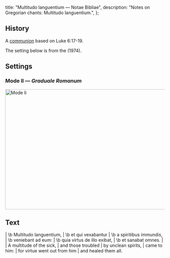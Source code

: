   title: "Multitudo languentium — Notae Bibliae",
  description: "Notes on Gregorian chants: Multitudo languentium.",
};

<Initial text="Multitudo languentium" />

## History

A [communion](/glossary/liturgical-terms#communion-chant) based on Luke 6:17-19.

The setting below is from the *<Definition lang="latin" anchor="graduale-romanum" text="Graduale Romanum" />* (1974).

## Settings

### Mode II — *Graduale Romanum*

<Image
  src="/chants/multitudo-languentium.svg"
  alt="Mode Ii"
  width="600"
  height="380"
/>

## Text

<Poetry>
|  \b Multitudo languentium,
|  \b et qui vexabantur
|  \b a spiritibus immundis,
|  \b veniebant ad eum:
|  \b quia virtus de illo exibat,
|  \b et sanabat omnes.
|
|  A multitude of the sick,
|  and those troubled
|  by unclean spirits,
|  came to him:
|  for virtue went out from him
|  and healed them all.
</Poetry>
